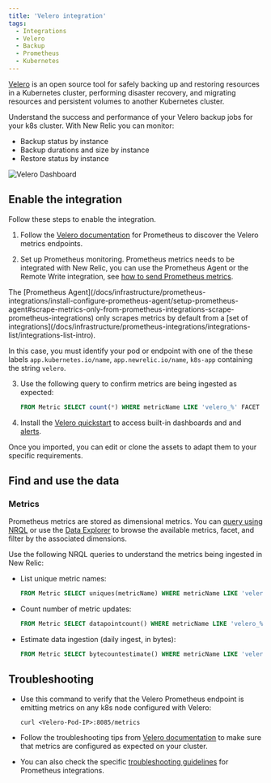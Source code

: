 ```yaml
---
title: 'Velero integration'
tags:
  - Integrations
  - Velero
  - Backup
  - Prometheus
  - Kubernetes
---
```



[Velero](https://velero.io/) is an open source tool for safely backing up and restoring resources in a Kubernetes cluster, performing disaster recovery, and migrating resources and persistent volumes to another Kubernetes cluster.


Understand the success and performance of your Velero backup jobs for your k8s cluster. With New Relic you can monitor:

* Backup status by instance
* Backup durations and size by instance
* Restore status by instance

<img
  title="Velero Dashboard"
  alt="Velero Dashboard"
  src={kubernetesVeleroDashboard}
/>

## Enable the integration

Follow these steps to enable the integration.

1. Follow the [Velero documentation](https://velero.io/docs/main/run-locally/#3-start-the-velero-server-locally) for Prometheus to discover the Velero metrics endpoints.

2. Set up Prometheus monitoring. Prometheus metrics needs to be integrated with New Relic, you can use the Prometheus Agent or the Remote Write integration, see [how to send Prometheus metrics](/docs/infrastructure/prometheus-integrations/install-configure-prometheus-agent/get-started/send-prometheus-metric-data-new-relic/).

  <Callout variant="important">
  The [Prometheus Agent](/docs/infrastructure/prometheus-integrations/install-configure-prometheus-agent/setup-prometheus-agent#scrape-metrics-only-from-prometheus-integrations-scrape-prometheus-integrations) only scrapes metrics by default from a [set of integrations](/docs/infrastructure/prometheus-integrations/integrations-list/integrations-list-intro).

  In this case, you must identify your pod or endpoint with one of the these labels `app.kubernetes.io/name`, `app.newrelic.io/name`, `k8s-app` containing the string `velero`.
  </Callout>

3. Use the following query to confirm metrics are being ingested as expected:

    ```sql
    FROM Metric SELECT count(*) WHERE metricName LIKE 'velero_%' FACET metricName LIMIT MAX
    ```

4. Install the [Velero quickstart](https://newrelic.com/instant-observability/velero-prometheus) to access built-in dashboards and and [alerts](/docs/alerts-applied-intelligence/new-relic-alerts/learn-alerts/introduction-alerts/).

  Once you imported, you can edit or clone the assets to adapt them to your specific requirements.

## Find and use the data

### Metrics

Prometheus metrics are stored as dimensional metrics. You can [query using NRQL](/docs/telemetry-data-platform/get-data/apis/query-metric-data-type/) or use the [Data Explorer](/docs/query-your-data/explore-query-data/browse-data/introduction-data-explorer/) to browse the available metrics, facet, and filter by the associated dimensions.

Use the following NRQL queries to understand the metrics being ingested in New Relic:

* List unique metric names:

  ```sql
  FROM Metric SELECT uniques(metricName) WHERE metricName LIKE 'velero_%' LIMIT MAX
  ```

* Count number of metric updates:

  ```sql
  FROM Metric SELECT datapointcount() WHERE metricName LIKE 'velero_%' LIMIT MAX
  ```

* Estimate data ingestion (daily ingest, in bytes):

	```sql
  FROM Metric SELECT bytecountestimate() WHERE metricName LIKE 'velero_%' SINCE 1 day ago
  ```

## Troubleshooting

* Use this command to verify that the Velero Prometheus endpoint is emitting metrics on any k8s node configured with Velero:

  ```
  curl <Velero-Pod-IP>:8085/metrics
  ```

* Follow the troubleshooting tips from [Velero documentation](https://velero.io/docs/main/troubleshooting/#velero-is-not-publishing-prometheus-metrics) to make sure that metrics are configured as expected on your cluster.

* You can also check the specific [troubleshooting guidelines](/docs/infrastructure/prometheus-integrations/troubleshooting/no-data-appears-prometheus-integration) for Prometheus integrations.
